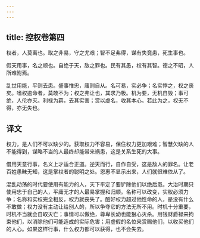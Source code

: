 ```yaml
---
---
---
```

title: 控权卷第四
---



权者，人莫离也。取之非易，守之尤艰；智不足弗得，谋有失竟患，死生事也。

假天用事，名之顺也。自绝于天，敌之罪也。民有其愚，权有其智。德之不昭，人所难附焉。

乱世用能，平则去患。盛事惟忠，庸则自从。名可易，实必争；名实悖之，权之丧矣。嗜权逾命者，莫敢不为；权之弗让也，其求乃极。机为要，无机自毁；事可绝，人伦亦灭。利禄为羁，去其实害；赏以虚名，收其本心。若此为之，权无不得，亦无失也。

## 译文

权力，是人们不可以缺少的。获取权力不容易，保住权力更加艰难；智慧欠缺的人不能得到，谋略不当的人最终却能带来祸患，这是关系生死的大事。

借用天意行事，名义上才适合正道。逆天而行，自作自受，这是敌人的罪名。让老百姓愚昧无知，这是掌权者的聪明之处。恩惠不显示出来，人们就很难依从了。

混乱动荡的时代要使用有能力的人，天下平定了要铲除他们以绝后患。大治时期只使用忠于自己的人，平庸无才的人最易掌握和归顺。名称可以改变，实权必须力争；名称和实权完全相反，权力就丧失了。酷好权力超过他性命的人，是没有什么不敢做；权力没有主动让给别人的，所以争夺它的方法无所不用。时机十分重要，时机不当就会自取灭亡；事情可以做绝，尊卑长幼也能狠心灭杀。用钱财爵禄来拘束他们，以消除他们可能造成的实际危害；用虚假的名位来赏赐他们，以收买他们的人心。如果这样行事，什么权力都可以获得，也不会失去。